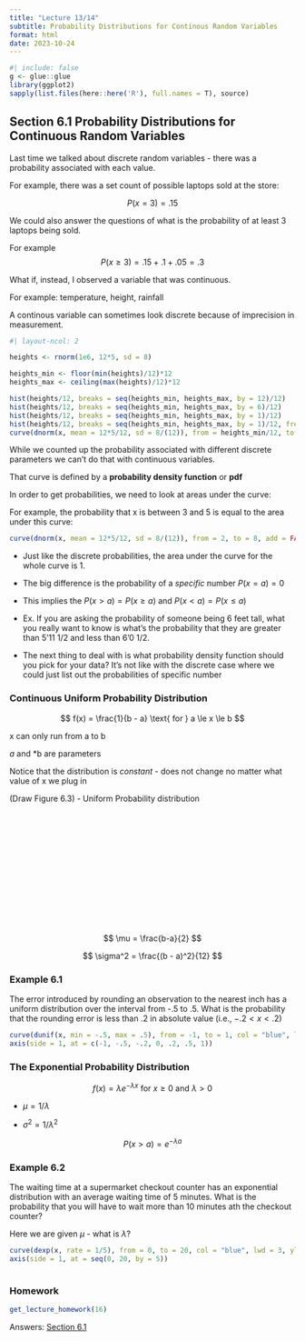 ```yaml
---
title: "Lecture 13/14"
subtitle: Probability Distributions for Continous Random Variables
format: html
date: 2023-10-24
---
```


```r
#| include: false
g <- glue::glue
library(ggplot2)
sapply(list.files(here::here('R'), full.names = T), source)
```

## Section 6.1 Probability Distributions for Continuous Random Variables

Last time we talked about discrete random variables - there was a probability associated with each value.

For example, there was a set count of possible laptops sold at the store:

$$
P(x = 3) = .15
$$

We could also answer the questions of what is the probability of at least 3 laptops being sold.

For example $$
P(x \ge 3) = .15 + .1 + .05 = .3
$$

What if, instead, I observed a variable that was continuous.

For example: temperature, height, rainfall

A continous variable can sometimes look discrete because of imprecision in measurement.

```r
#| layout-ncol: 2

heights <- rnorm(1e6, 12*5, sd = 8)

heights_min <- floor(min(heights)/12)*12
heights_max <- ceiling(max(heights)/12)*12

hist(heights/12, breaks = seq(heights_min, heights_max, by = 12)/12)
hist(heights/12, breaks = seq(heights_min, heights_max, by = 6)/12)
hist(heights/12, breaks = seq(heights_min, heights_max, by = 1)/12)
hist(heights/12, breaks = seq(heights_min, heights_max, by = 1)/12, freq = FALSE)
curve(dnorm(x, mean = 12*5/12, sd = 8/(12)), from = heights_min/12, to = heights_max/12, add = TRUE, col = "blue", lwd = 3)
```

While we counted up the probability associated with different discrete parameters we can't do that with continuous variables.

That curve is defined by a **probability density function** or **pdf**

In order to get probabilities, we need to look at areas under the curve:

For example, the probability that x is between 3 and 5 is equal to the area under this curve:

```r
curve(dnorm(x, mean = 12*5/12, sd = 8/(12)), from = 2, to = 8, add = FALSE, col = "blue", lwd = 3, ylab = "f(x)")

```

-   Just like the discrete probabilities, the area under the curve for the whole curve is 1.

-   The big difference is the probability of a *specific* number $P(x = a) = 0$

-   This implies the $P(x \gt a) = P(x \ge a)$ and $P(x \lt a) = P(x \le a)$

-   Ex. If you are asking the probability of someone being 6 feet tall, what you really want to know is what's the probability that they are greater than 5'11 1/2 and less than 6'0 1/2.

-   The next thing to deal with is what probability density function should you pick for your data? It's not like with the discrete case where we could just list out the probabilities of specific number

### Continuous Uniform Probability Distribution

$$
f(x) = \frac{1}{b - a} \text{ for } a \le x \le b
$$

x can only run from a to b

*a* and \*b are parameters

Notice that the distribution is *constant* - does not change no matter what value of x we plug in

(Draw Figure 6.3) - Uniform Probability distribution
\
\
\
\
\
\
\
\
\
\
\
\
\
\
$$
\mu = \frac{b-a}{2}
$$

$$
\sigma^2 = \frac{(b - a)^2}{12}
$$

### Example 6.1

The error introduced by rounding an observation to the nearest inch has a uniform distribution over the interval from -.5 to .5. What is the probability that the rounding error is less than .2 in absolute value (i.e., $-.2 \lt x \lt .2$)

```r

curve(dunif(x, min = -.5, max = .5), from = -1, to = 1, col = "blue", lwd = 3, ylab = "f(x)", xaxt = 'n')
axis(side = 1, at = c(-1, -.5, -.2, 0, .2, .5, 1))

```

### The Exponential Probability Distribution

$$
f(x) = \lambda e^{-\lambda x} \text{ for } x \ge 0 \text{ and } \lambda > 0
$$

-   $\mu = 1/\lambda$

-   $\sigma^2 = 1/\lambda^2$

$$
P(x > a) = e^{-\lambda a}
$$

### Example 6.2

The waiting time at a supermarket checkout counter has an exponential distribution with an average waiting time of 5 minutes. What is the probability that you will have to wait more than 10 minutes ath the checkout counter?

Here we are given $\mu$ - what is $\lambda$?

```r
curve(dexp(x, rate = 1/5), from = 0, to = 20, col = "blue", lwd = 3, ylab = "f(x)", xaxt = 'n')
axis(side = 1, at = seq(0, 20, by = 5))
  
```

### Homework

```r
get_lecture_homework(16)
```

Answers: [Section 6.1](/homework/chapter-06.qmd#section-1)